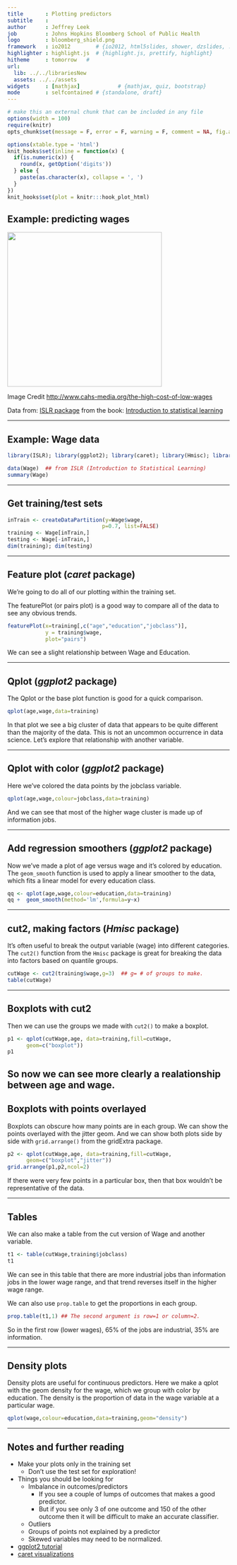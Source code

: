 ```yaml
---
title       : Plotting predictors
subtitle    : 
author      : Jeffrey Leek
job         : Johns Hopkins Bloomberg School of Public Health
logo        : bloomberg_shield.png
framework   : io2012        # {io2012, html5slides, shower, dzslides, ...}
highlighter : highlight.js  # {highlight.js, prettify, highlight}
hitheme     : tomorrow   # 
url:
  lib: ../../librariesNew
  assets: ../../assets
widgets     : [mathjax]            # {mathjax, quiz, bootstrap}
mode        : selfcontained # {standalone, draft}
---
```



```r
# make this an external chunk that can be included in any file
options(width = 100)
require(knitr)
opts_chunk$set(message = F, error = F, warning = F, comment = NA, fig.align = 'center', dpi = 100, tidy = F, cache.path = '.cache/', fig.path = 'fig_013_plotting_predictors/')

options(xtable.type = 'html')
knit_hooks$set(inline = function(x) {
  if(is.numeric(x)) {
    round(x, getOption('digits'))
  } else {
    paste(as.character(x), collapse = ', ')
  }
})
knit_hooks$set(plot = knitr:::hook_plot_html)
```


## Example: predicting wages

<img class=center src=https://github.com/DataScienceSpecialization/courses/tree/master/assets/img/08_PredictionAndMachineLearning/wages.jpg height=350>

Image Credit [http://www.cahs-media.org/the-high-cost-of-low-wages](http://www.cahs-media.org/the-high-cost-of-low-wages)

Data from: [ISLR package](http://cran.r-project.org/web/packages/ISLR) from the book: [Introduction to statistical learning](http://www-bcf.usc.edu/~gareth/ISL/)  



---

## Example: Wage data
```r
library(ISLR); library(ggplot2); library(caret); library(Hmisc); library(gridExtra)
```
```r
data(Wage)  ## from ISLR (Introduction to Statistical Learning)
summary(Wage)
```


---

## Get training/test sets

```r
inTrain <- createDataPartition(y=Wage$wage,
                              p=0.7, list=FALSE)
training <- Wage[inTrain,]
testing <- Wage[-inTrain,]
dim(training); dim(testing)
```


---

## Feature plot (*caret* package)
We're going to do all of our plotting within the training set.  

The featurePlot (or pairs plot) is a good way to compare all of the data to see any obvious trends.
```r
featurePlot(x=training[,c("age","education","jobclass")],
            y = training$wage,
            plot="pairs")
```
We can see a slight relationship between Wage and Education.

---

## Qplot (*ggplot2* package)

The Qplot or the base plot function is good for a quick comparison.
```r
qplot(age,wage,data=training)
```

In that plot we see a big cluster of data that appears to be quite different than the majority of the data. This is not an uncommon occurrence in data science. Let's explore that relationship with another variable.

---

## Qplot with color (*ggplot2* package)

Here we've colored the data points by the jobclass variable.
```r
qplot(age,wage,colour=jobclass,data=training)
```
And we can see that most of the higher wage cluster is made up of information jobs.

---

## Add regression smoothers (*ggplot2* package)
Now we've made a plot of age versus wage and it's colored by education. The `geom_smooth` function is used to apply a linear smoother to the data, which fits a linear model for every education class.

```r
qq <- qplot(age,wage,colour=education,data=training)
qq +  geom_smooth(method='lm',formula=y~x)
```

---

## cut2, making factors (*Hmisc* package)
It's often useful to break the output variable (wage) into different categories. The `cut2()` function from the `Hmisc` package is great for breaking the data into factors based on quantile groups.

```r
cutWage <- cut2(training$wage,g=3)  ## g= # of groups to make.
table(cutWage)
```

---

## Boxplots with cut2
Then we can use the groups we made with `cut2()` to make a boxplot.

```r
p1 <- qplot(cutWage,age, data=training,fill=cutWage,
      geom=c("boxplot"))
p1
```

So now we can see more clearly a realationship between age and wage.
---

## Boxplots with points overlayed
Boxplots can obscure how many points are in each group. We can show the points overlayed with the jitter geom. And we can show both plots side by side with `grid.arrange()` from the gridExtra package. 

```r
p2 <- qplot(cutWage,age, data=training,fill=cutWage,
      geom=c("boxplot","jitter"))
grid.arrange(p1,p2,ncol=2)
```

If there were very few points in a particular box, then that box wouldn't be representative of the data.

---

## Tables
We can also make a table from the cut version of Wage and another variable.

```r
t1 <- table(cutWage,training$jobclass)
t1
```
We can see in this table that there are more industrial jobs than information jobs in the lower wage range, and that trend reverses itself in the higher wage range.

We can also use `prop.table` to get the proportions in each group. 
```r
prop.table(t1,1) ## The second argument is row=1 or column=2.
```
So in the first row (lower wages), 65% of the jobs are industrial, 35% are information.

---

## Density plots
Density plots are useful for continuous predictors. Here we make a qplot with the geom density for the wage, which we group with color by education. The density is the proportion of data in the wage variable at a particular wage.

```r
qplot(wage,colour=education,data=training,geom="density")
```


---

## Notes and further reading

* Make your plots only in the training set 
  * Don't use the test set for exploration!
* Things you should be looking for
  * Imbalance in outcomes/predictors
    * If you see a couple of lumps of outcomes that makes a good predictor.
    * But if you see only 3 of one outcome and 150 of the other outcome then it will be difficult to make an accurate classifier.
  * Outliers 
  * Groups of points not explained by a predictor
  * Skewed variables may need to be normalized.
* [ggplot2 tutorial](http://rstudio-pubs-static.s3.amazonaws.com/2176_75884214fc524dc0bc2a140573da38bb.html)
* [caret visualizations](http://caret.r-forge.r-project.org/visualizations.html)